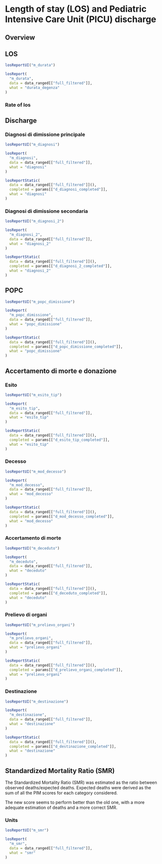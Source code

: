 # Length of stay (LOS) and Pediatric Intensive Care Unit (PICU) discharge {#los .tabset .tabset-fade .tabset-pills}

## Overview {-}



## LOS {.tabset .tabset-dropdown}
```{r, eval=!params$export}
losReportUI("m_durata")
```

```{r, context = "server", eval=!params$export}
losReport(
  "m_durata",
  data = data_ranged[["full_filtered"]],
  what = "durata_degenza"
)
```

<!--### Age-->

<!--### Year-->

<!--### Center-->

<!--### Condition (CCC)-->

### Rate of los


## Discharge {.tabset .tabset-dropdown}

### Diagnosi di dimissione principale
```{r, eval=!params$export}
losReportUI("m_diagnosi")
```

```{r, context = "server", eval=!params$export}
losReport(
  "m_diagnosi",
  data = data_ranged[["full_filtered"]],
  what = "diagnosi"
)
```

```{r, context = "server", eval=params$export, fig.height=11}
losReportStatic(
  data = data_ranged[["full_filtered"]](),
  completed = params[["d_diagnosi_completed"]],
  what = "diagnosi"
)
```

### Diagnosi di dimissione secondaria
```{r, eval=!params$export}
losReportUI("m_diagnosi_2")
```

```{r, context = "server", eval=!params$export}
losReport(
  "m_diagnosi_2",
  data = data_ranged[["full_filtered"]],
  what = "diagnosi_2"
)
```

```{r, context = "server", eval=params$export, fig.height=11}
losReportStatic(
  data = data_ranged[["full_filtered"]](),
  completed = params[["d_diagnosi_2_completed"]],
  what = "diagnosi_2"
)
```

## POPC  {.tabset .tabset-dropdown}
```{r, eval=!params$export}
losReportUI("m_popc_dimissione")
```

```{r, context = "server", eval=!params$export}
losReport(
  "m_popc_dimissione",
  data = data_ranged[["full_filtered"]],
  what = "popc_dimissione"
)
```

```{r, context = "server", eval=params$export, fig.height=11}
losReportStatic(
  data = data_ranged[["full_filtered"]](),
  completed = params[["d_popc_dimissione_completed"]],
  what = "popc_dimissione"
)
```

## Accertamento di morte e donazione {.tabset .tabset-dropdown}

### Esito
```{r, eval=!params$export}
losReportUI("m_esito_tip")
```

```{r, context = "server", eval=!params$export}
losReport(
  "m_esito_tip",
  data = data_ranged[["full_filtered"]],
  what = "esito_tip"
)
```

```{r, context = "server", eval=params$export, fig.height=11}
losReportStatic(
  data = data_ranged[["full_filtered"]](),
  completed = params[["d_esito_tip_completed"]],
  what = "esito_tip"
)
```

### Decesso
```{r, eval=!params$export}
losReportUI("m_mod_decesso")
```

```{r, context = "server", eval=!params$export}
losReport(
  "m_mod_decesso",
  data = data_ranged[["full_filtered"]],
  what = "mod_decesso"
)
```

```{r, context = "server", eval=params$export, fig.height=11}
losReportStatic(
  data = data_ranged[["full_filtered"]](),
  completed = params[["d_mod_decesso_completed"]],
  what = "mod_decesso"
)
```


### Accertamento di morte
```{r, eval=!params$export}
losReportUI("m_deceduto")
```

```{r, context = "server", eval=!params$export}
losReport(
  "m_deceduto",
  data = data_ranged[["full_filtered"]],
  what = "deceduto"
)
```

```{r, context = "server", eval=params$export, fig.height=11}
losReportStatic(
  data = data_ranged[["full_filtered"]](),
  completed = params[["d_deceduto_completed"]],
  what = "deceduto"
)
```

### Prelievo di organi
```{r, eval=!params$export}
losReportUI("m_prelievo_organi")
```

```{r, context = "server", eval=!params$export}
losReport(
  "m_prelievo_organi",
  data = data_ranged[["full_filtered"]],
  what = "prelievo_organi"
)
```

```{r, context = "server", eval=params$export, fig.height=11}
losReportStatic(
  data = data_ranged[["full_filtered"]](),
  completed = params[["d_prelievo_organi_completed"]],
  what = "prelievo_organi"
)
```

### Destinazione
```{r, eval=!params$export}
losReportUI("m_destinazione")
```

```{r, context = "server", eval=!params$export}
losReport(
  "m_destinazione",
  data = data_ranged[["full_filtered"]],
  what = "destinazione"
)
```

```{r, context = "server", eval=params$export, fig.height=11}
losReportStatic(
  data = data_ranged[["full_filtered"]](),
  completed = params[["d_destinazione_completed"]],
  what = "destinazione"
)
```

## Standardized Mortality Ratio (SMR) {.tabset .tabset-dropdown}

The Standardized Mortality Ratio (SMR) was estimated as the ratio between observed deaths/expected deaths.
Expected deaths were derived as the sum of all the PIM scores for each category considered.

The new score seems to perform better than the old one, with a more adequate estimation of deaths and a more
correct SMR.

### Units
```{r, eval=!params$export}
losReportUI("m_smr")
```

```{r, context = "server", eval=!params$export}
losReport(
  "m_smr",
  data = data_ranged[["full_filtered"]],
  what = "smr"
)
```

<!--#### Units -->
<!--### PIM2 and PIM3 -->

<!--### Age-->

<!--### Year-->

<!--### Type-->


<!--#### Predictive mortality models {.tabset .tabset-dropdown}-->
